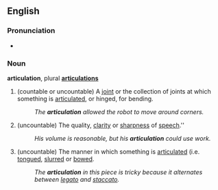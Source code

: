 ==English==
===Pronunciation===
*{{audio|en-us-articulation.ogg|Audio (US)}}

===Noun===
'''articulation''', plural '''[[articulations]]'''

#(countable or uncountable) A [[joint]] or the collection of joints at which something is [[articulate]]d, or hinged, for bending.
#:''The '''articulation''' allowed the robot to move around corners.''
#(uncountable) The quality, [[clarity]] or [[sharpness]] of [[speech]].''
#:''His volume is reasonable, but his '''articulation''' could use work.''
#(uncountable) {{music}} The manner in which something is [[articulate]]d (i.e. [[tongue]]d, [[slur]]red or [[bow]]ed.
#:''The '''articulation''' in this piece is tricky because it alternates between [[legato]] and [[staccato]].''
